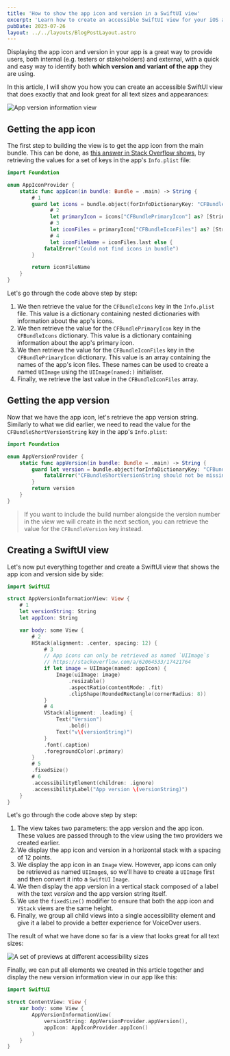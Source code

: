 ```yaml
---
title: 'How to show the app icon and version in a SwiftUI view'
excerpt: 'Learn how to create an accessible SwiftUI view for your iOS apps that displays the app icon and version side by side.'
pubDate: 2023-07-26
layout: ../../layouts/BlogPostLayout.astro
---
```


Displaying the app icon and version in your app is a great way to provide users, both internal (e.g. testers or stakeholders) and external, with a quick and easy way to identify both **which version and variant of the app** they are using.

In this article, I will show you how you can create an accessible SwiftUI view that does exactly that and look great for all text sizes and appearances:

![App version information view](/assets/posts/show-app-icon-and-version-in-a-swiftui-view/app-version-view.webp)

## Getting the app icon

The first step to building the view is to get the app icon from the main bundle. This can be done, as [this answer in Stack Overflow shows](https://stackoverflow.com/questions/9419261/how-to-get-the-current-application-icon-in-ios/51241158#51241158), by retrieving the values for a set of keys in the app's `Info.plist` file:

```swift:AppIconProvider.swift
import Foundation

enum AppIconProvider {
    static func appIcon(in bundle: Bundle = .main) -> String {
        # 1
        guard let icons = bundle.object(forInfoDictionaryKey: "CFBundleIcons") as? [String: Any],
              # 2
              let primaryIcon = icons["CFBundlePrimaryIcon"] as? [String: Any],
              # 3
              let iconFiles = primaryIcon["CFBundleIconFiles"] as? [String],
              # 4
              let iconFileName = iconFiles.last else {
            fatalError("Could not find icons in bundle")
        }

        return iconFileName
    }
}
```

Let's go through the code above step by step:

1. We then retrieve the value for the `CFBundleIcons` key in the `Info.plist` file. This value is a dictionary containing nested dictionaries with information about the app's icons.
2. We then retrieve the value for the `CFBundlePrimaryIcon` key in the `CFBundleIcons` dictionary. This value is a dictionary containing information about the app's primary icon.
3. We then retrieve the value for the `CFBundleIconFiles` key in the `CFBundlePrimaryIcon` dictionary. This value is an array containing the names of the app's icon files. These names can be used to create a named `UIImage` using the `UIImage(named:)` initialiser.
4. Finally, we retrieve the last value in the `CFBundleIconFiles` array.

## Getting the app version

Now that we have the app icon, let's retrieve the app version string. Similarly to what we did earlier, we need to read the value for the `CFBundleShortVersionString` key in the app's `Info.plist`:

```swift:AppVersionProvider.swift
import Foundation

enum AppVersionProvider {
    static func appVersion(in bundle: Bundle = .main) -> String {
        guard let version = bundle.object(forInfoDictionaryKey: "CFBundleShortVersionString") as? String else {
            fatalError("CFBundleShortVersionString should not be missing from info dictionary")
        }
        return version
    }
}
```

> If you want to include the build number alongside the version number in the view we will create in the next section, you can retrieve the value for the `CFBundleVersion` key instead.

## Creating a SwiftUI view

Let's now put everything together and create a SwiftUI view that shows the app icon and version side by side:

```swift:AppVersionInformationView.swift
import SwiftUI

struct AppVersionInformationView: View {
    # 1
    let versionString: String
    let appIcon: String

    var body: some View {
        # 2
        HStack(alignment: .center, spacing: 12) {
            # 3
            // App icons can only be retrieved as named `UIImage`s
            // https://stackoverflow.com/a/62064533/17421764
            if let image = UIImage(named: appIcon) {
                Image(uiImage: image)
                    .resizable()
                    .aspectRatio(contentMode: .fit)
                    .clipShape(RoundedRectangle(cornerRadius: 8))
            }
            # 4
            VStack(alignment: .leading) {
                Text("Version")
                    .bold()
                Text("v\(versionString)")
            }
            .font(.caption)
            .foregroundColor(.primary)
        }
        # 5
        .fixedSize()
        # 6
        .accessibilityElement(children: .ignore)
        .accessibilityLabel("App version \(versionString)")
    }
}
```

Let's go through the code above step by step:

1. The view takes two parameters: the app version and the app icon. These values are passed through to the view using the two providers we created earlier.
2. We display the app icon and version in a horizontal stack with a spacing of 12 points.
3. We display the app icon in an `Image` view. However, app icons can only be retrieved as named `UIImage`s, so we'll have to create a `UIImage` first and then convert it into a `SwiftUI` `Image`.
4. We then display the app version in a vertical stack composed of a label with the text _version_ and the app version string itself.
5. We use the `fixedSize()` modifier to ensure that both the app icon and `VStack` views are the same height.
6. Finally, we group all child views into a single accessibility element and give it a label to provide a better experience for VoiceOver users.

The result of what we have done so far is a view that looks great for all text sizes:

![A set of previews at different accessibility sizes](/assets/posts/show-app-icon-and-version-in-a-swiftui-view/accessibility.webp)

Finally, we can put all elements we created in this article together and display the new version information view in our app like this:

```swift:ContentView.swift
import SwiftUI

struct ContentView: View {
    var body: some View {
        AppVersionInformationView(
            versionString: AppVersionProvider.appVersion(),
            appIcon: AppIconProvider.appIcon()
        )
    }
}
```
